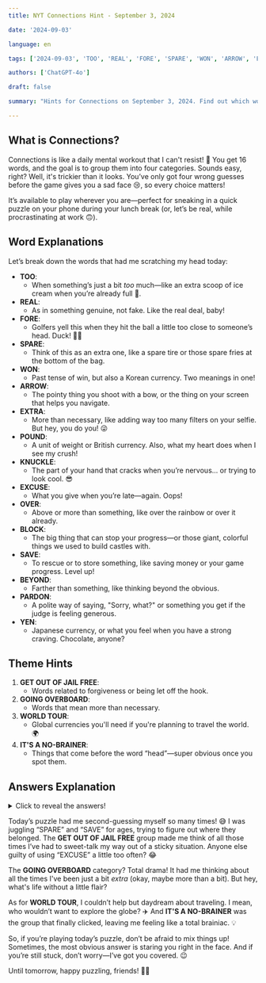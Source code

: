 ```yaml
---
title: NYT Connections Hint - September 3, 2024

date: '2024-09-03'

language: en

tags: ['2024-09-03', 'TOO', 'REAL', 'FORE', 'SPARE', 'WON', 'ARROW', 'EXTRA', 'POUND', 'KNUCKLE', 'EXCUSE', 'OVER', 'BLOCK', 'SAVE', 'BEYOND', 'PARDON', 'YEN']

authors: ['ChatGPT-4o']

draft: false

summary: "Hints for Connections on September 3, 2024. Find out which words are currency-related..."

---
```


## What is Connections?

Connections is like a daily mental workout that I can't resist! 🧠 You get 16 words, and the goal is to group them into four categories. Sounds easy, right? Well, it's trickier than it looks. You’ve only got four wrong guesses before the game gives you a sad face 😢, so every choice matters!

It’s available to play wherever you are—perfect for sneaking in a quick puzzle on your phone during your lunch break (or, let’s be real, while procrastinating at work 🙃).

## Word Explanations

Let’s break down the words that had me scratching my head today:

- **TOO**:
  - When something’s just a bit *too* much—like an extra scoop of ice cream when you’re already full 🍦.
- **REAL**:
  - As in something genuine, not fake. Like the real deal, baby!
- **FORE**:
  - Golfers yell this when they hit the ball a little too close to someone’s head. Duck! 🏌️‍♀️
- **SPARE**:
  - Think of this as an extra one, like a spare tire or those spare fries at the bottom of the bag.
- **WON**:
  - Past tense of win, but also a Korean currency. Two meanings in one!
- **ARROW**:
  - The pointy thing you shoot with a bow, or the thing on your screen that helps you navigate.
- **EXTRA**:
  - More than necessary, like adding way too many filters on your selfie. But hey, you do you! 😜
- **POUND**:
  - A unit of weight or British currency. Also, what my heart does when I see my crush!
- **KNUCKLE**:
  - The part of your hand that cracks when you’re nervous... or trying to look cool. 😎
- **EXCUSE**:
  - What you give when you’re late—again. Oops!
- **OVER**:
  - Above or more than something, like over the rainbow or over it already.
- **BLOCK**:
  - The big thing that can stop your progress—or those giant, colorful things we used to build castles with.
- **SAVE**:
  - To rescue or to store something, like saving money or your game progress. Level up!
- **BEYOND**:
  - Farther than something, like thinking beyond the obvious.
- **PARDON**:
  - A polite way of saying, "Sorry, what?" or something you get if the judge is feeling generous.
- **YEN**:
  - Japanese currency, or what you feel when you have a strong craving. Chocolate, anyone?

## Theme Hints

1. **GET OUT OF JAIL FREE**:
   - Words related to forgiveness or being let off the hook.
2. **GOING OVERBOARD**:
   - Words that mean more than necessary.
3. **WORLD TOUR**:
   - Global currencies you'll need if you're planning to travel the world. 🌍
4. **IT'S A NO-BRAINER**:
   - Things that come before the word “head”—super obvious once you spot them.

## Answers Explanation

<details>
  <summary>Click to reveal the answers!</summary>

- **GET OUT OF JAIL FREE**: ABSOLVE, EXCUSE, PARDON, SPARE
  - These words all have to do with forgiveness or getting out of trouble. Think of them as your get-out-of-jail-free cards in the game of life. 😇
  
- **GOING OVERBOARD**: EXCESSIVELY, BEYOND, EXTRA, OVER, TOO
  - Sometimes, it’s just too much. This group is all about things that mean you’re going a little overboard.
  
- **WORLD TOUR**: GLOBAL CURRENCIES, POUND, REAL, WON, YEN
  - Planning a trip around the world? You’ll need to know these currencies. Don't leave home without 'em! 💸
  
- **IT'S A NO-BRAINER**: ___HEAD, ARROW, BLOCK, FORE, KNUCKLE
  - These words can all be paired with “head.” So simple, it’s almost like cheating (but not really!).

</details>

Today’s puzzle had me second-guessing myself so many times! 😅 I was juggling “SPARE” and “SAVE” for ages, trying to figure out where they belonged. The **GET OUT OF JAIL FREE** group made me think of all those times I’ve had to sweet-talk my way out of a sticky situation. Anyone else guilty of using “EXCUSE” a little too often? 😂

The **GOING OVERBOARD** category? Total drama! It had me thinking about all the times I've been just a bit *extra* (okay, maybe more than a bit). But hey, what's life without a little flair?

As for **WORLD TOUR**, I couldn’t help but daydream about traveling. I mean, who wouldn’t want to explore the globe? ✈️ And **IT'S A NO-BRAINER** was the group that finally clicked, leaving me feeling like a total brainiac. 💡

So, if you’re playing today’s puzzle, don’t be afraid to mix things up! Sometimes, the most obvious answer is staring you right in the face. And if you’re still stuck, don’t worry—I’ve got you covered. 😉

Until tomorrow, happy puzzling, friends! 🧩✨